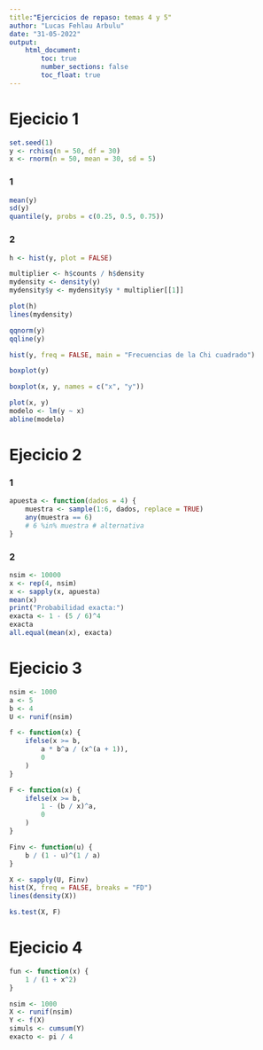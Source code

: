 ```yaml
---
title:"Ejercicios de repaso: temas 4 y 5"
author: "Lucas Fehlau Arbulu"
date: "31-05-2022"
output: 
    html_document:
        toc: true
        number_sections: false
        toc_float: true
---
```


# Ejecicio 1
```r
set.seed(1)
y <- rchisq(n = 50, df = 30)
x <- rnorm(n = 50, mean = 30, sd = 5)
```
### 1
```r
mean(y)
sd(y)
quantile(y, probs = c(0.25, 0.5, 0.75))
```
### 2
```r
h <- hist(y, plot = FALSE)

multiplier <- h$counts / h$density
mydensity <- density(y)
mydensity$y <- mydensity$y * multiplier[[1]]

plot(h)
lines(mydensity)
```

```r
qqnorm(y)
qqline(y)
```

```r
hist(y, freq = FALSE, main = "Frecuencias de la Chi cuadrado")
```

```r
boxplot(y)
```

```r
boxplot(x, y, names = c("x", "y"))
```

```r
plot(x, y)
modelo <- lm(y ~ x)
abline(modelo)
```

# Ejecicio 2
### 1
```r
apuesta <- function(dados = 4) {
    muestra <- sample(1:6, dados, replace = TRUE)
    any(muestra == 6)
    # 6 %in% muestra # alternativa
}
```
### 2
```r
nsim <- 10000
x <- rep(4, nsim)
x <- sapply(x, apuesta)
mean(x)
print("Probabilidad exacta:")
exacta <- 1 - (5 / 6)^4
exacta
all.equal(mean(x), exacta)
```
# Ejecicio 3
```r
nsim <- 1000
a <- 5
b <- 4
U <- runif(nsim)

f <- function(x) {
    ifelse(x >= b,
        a * b^a / (x^(a + 1)),
        0
    )
}

F <- function(x) {
    ifelse(x >= b,
        1 - (b / x)^a,
        0
    )
}

Finv <- function(u) {
    b / (1 - u)^(1 / a)
}

X <- sapply(U, Finv)
hist(X, freq = FALSE, breaks = "FD")
lines(density(X))

ks.test(X, F)
```
# Ejecicio 4

```r
fun <- function(x) {
    1 / (1 + x^2)
}

nsim <- 1000
X <- runif(nsim)
Y <- f(X)
simuls <- cumsum(Y)
exacto <- pi / 4

```